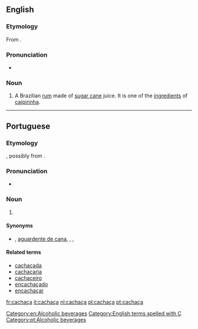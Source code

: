 {{also|cachaca}}
==English==

===Etymology===
From {{etyl|pt|en}} {{m|pt|cachaça}}.

===Pronunciation===
* {{hyphenation|ca|cha|ça|lang=en}}

===Noun===
{{en-noun|?}}

# A Brazilian [[rum]] made of [[sugar cane]] juice. It is one of the [[ingredient]]s of [[caipirinha]].

[[Category:en:Alcoholic beverages]]

[[Category:English terms spelled with Ç]]

----

==Portuguese==

===Etymology===
{{unk.|lang=pt|title=Uncertain}}, possibly from {{m|pt|cachaço||nape}}.

===Pronunciation===
* {{a|Brazil}} {{IPA|/kaˈʃasa/|/kaˈʃasɐ/|lang=pt}}

===Noun===
{{pt-noun|f|s}}

# {{l|en|cachaça}} {{gloss|a type of Brazilian rum}}

====Synonyms====
* {{l|pt|aguardente}}, [[aguardente de cana]], {{l|pt|cana}}, {{l|pt|canha}} {{qualifier|Rio Grande do Sul}}, {{l|pt|pinga}}

====Related terms====
* [[cachaçada]]
* [[cachaçaria]]
* [[cachaceiro]]
* [[encachaçado]]
* [[encachaçar]]

[[Category:pt:Alcoholic beverages]]

[[fr:cachaça]]
[[it:cachaça]]
[[nl:cachaça]]
[[pl:cachaça]]
[[pt:cachaça]]